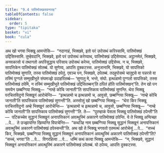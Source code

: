 ```yaml
---
title: "9.4 पातिमोक्खसवनारह"
tableOfContents: false
sidebar:
  order: 5
type: "tipitaka"
basket: "vi"
book: "cula"
---
```



<DynamicBreadcrumb />

<Division number="386" book="cula">

<Paragraph number="1879" book="cula">
अथ खो भगवा भिक्खू आमन्तेसि—  “नदानाहं, भिक्खवे, इतो परं उपोसथं करिस्सामि, पातिमोक्खं उद्दिसिस्सामि. तुम्हेवदानि, भिक्खवे, इतो परं उपोसथं करेय्याथ, पातिमोक्खं उद्दिसेय्याथ. अट्ठानमेतं, भिक्खवे, अनवकासो यं तथागतो अपरिसुद्धाय परिसाय उपोसथं करेय्य, पातिमोक्खं उद्दिसेय्य. न च, भिक्खवे, सापत्तिकेन पातिमोक्खं सोतब्बं. यो सुणेय्य, आपत्ति दुक्कटस्स. अनुजानामि, भिक्खवे, यो सापत्तिको पातिमोक्खं सुणाति, तस्स पातिमोक्खं ठपेतुं. एवञ्च पन, भिक्खवे, ठपेतब्बं. तदहुपोसथे चातुद्दसे वा पन्नरसे वा तस्मिं पुग्गले सम्मुखीभूते संघमज्झे उदाहरितब्बं—
</Paragraph>

<Paragraph number="1880" book="cula">
‘सुणातु मे, भन्ते, संघो. इत्थन्नामो पुग्गलो सापत्तिको, तस्स पातिमोक्खं ठपेमि, न तस्मिं सम्मुखीभूते पातिमोक्खं उद्दिसितब्बन्’ति ठपितं होति पातिमोक्खन्”ति.
</Paragraph>

<Paragraph number="1881" book="cula">
तेन खो पन समयेन छब्बग्गिया भिक्खू—  “नाम्हे कोचि जानाती”ति सापत्तिकाव पातिमोक्खं सुणन्ति. थेरा भिक्खू परचित्तविदुनो भिक्खूनं आरोचेन्ति—  “इत्थन्नामो च इत्थन्नामो च, आवुसो, छब्बग्गिया भिक्खू—  ‘नाम्हे कोचि जानाती’ति सापत्तिकाव पातिमोक्खं सुणन्ती”ति. अस्सोसुं खो छब्बग्गिया भिक्खू—  “थेरा किर भिक्खू परचित्तविदुनो अम्हे भिक्खूनं आरोचेन्ति—  ‘इत्थन्नामो च इत्थन्नामो च, आवुसो, छब्बग्गिया भिक्खू—  “नाम्हे कोचि जानाती”ति सापत्तिकाव पातिमोक्खं सुणन्ती’”ति.
</Paragraph>

<Paragraph number="1882" book="cula">
ते—  “पुरम्हाकं पेसला भिक्खू पातिमोक्खं ठपेन्ती”ति—  पटिकच्चेव सुद्धानं भिक्खूनं अनापत्तिकानं अवत्थुस्मिं अकारणे पातिमोक्खं ठपेन्ति. ये ते भिक्खू अप्पिच्छा …पे…  ते उज्झायन्ति खिय्यन्ति विपाचेन्ति—  “कथञ्हि नाम छब्बग्गिया भिक्खू सुद्धानं भिक्खूनं अनापत्तिकानं अवत्थुस्मिं अकारणे पातिमोक्खं ठपेस्सन्ती”ति. अथ खो ते भिक्खू भगवतो एतमत्थं आरोचेसुं …पे…  “सच्चं किर, भिक्खवे, छब्बग्गिया भिक्खू सुद्धानं भिक्खूनं अनापत्तिकानं अवत्थुस्मिं अकारणे पातिमोक्खं ठपेन्ती”ति? “सच्चं, भगवा”ति …पे…  विगरहित्वा …पे…  धम्मिं कथं कत्वा भिक्खू आमन्तेसि—  “न, भिक्खवे, सुद्धानं भिक्खूनं अनापत्तिकानं अवत्थुस्मिं अकारणे पातिमोक्खं ठपेतब्बं. यो ठपेय्य, आपत्ति दुक्कटस्स.
</Paragraph>
</Division>